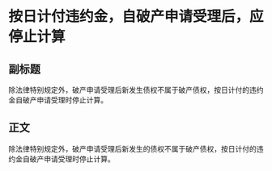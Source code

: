# 按日计付违约金，自破产申请受理后，应停止计算
## 副标题
除法律特别规定外，破产申请受理后新发生债权不属于破产债权，按日计付的违约金自破产申请受理时停止计算。
## 正文
除法律特别规定外，破产申请受理后新发生的债权不属于破产债权，按日计付的违约金自破产申请受理时停止计算。